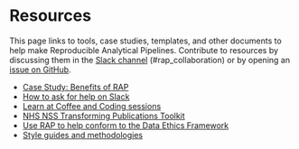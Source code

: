 # Resources

This page links to tools, case studies, templates, and other documents to help
make Reproducible Analytical Pipelines. Contribute to resources by discussing
them in the [Slack
channel](https://govdatascience.slack.com/messages/C6H22U3H9/)
(#rap_collaboration) or by opening an [issue on
GitHub](https://github.com/ukgovdatascience/rap-website/issues).

::: {.unbulleted-list}
* [Case Study: Benefits of RAP](resource-case-study-benefits-2017.html)
* [How to ask for help on Slack](resource-ask-for-help-on-slack.html)
* [Learn at Coffee and Coding sessions](resource-coffee-and-coding.html)
* [NHS NSS Transforming Publications Toolkit](resource-nhs-nss-transforming-publications-toolkit.html)
* [Use RAP to help conform to the Data Ethics Framework](https://www.gov.uk/guidance/5-use-robust-practices-and-work-within-your-skillset#reproducibility)
* [Style guides and methodologies](resource-style-guides.html)
:::
